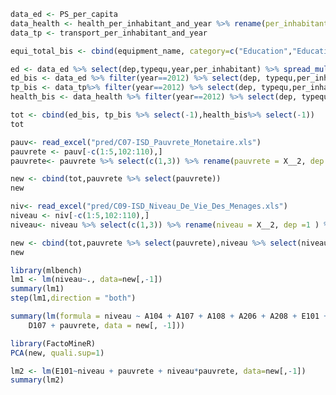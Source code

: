 ```r
data_ed <- PS_per_capita 
data_health <- health_per_inhabitant_and_year %>% rename(per_inhabitant = per_person) %>% rename(dep=DEP)
data_tp <- transport_per_inhabitant_and_year 

equi_total_bis <- cbind(equipment_name, category=c("Education","Education","Education","Education","Education","Education","Education","Education","Healthcare","Healthcare","Healthcare","Healthcare","Healthcare","Healthcare","Healthcare","Healthcare","Healthcare","Transport","Transport","Transport","Transport"))
```



```r
ed <- data_ed %>% select(dep,typequ,year,per_inhabitant) %>% spread_multiple(c(year,typequ),per_inhabitant)#tableau 96dep x (8typeqx2ans) 
ed_bis <- data_ed %>% filter(year==2012) %>% select(dep, typequ,per_inhabitant) %>% spread(typequ,per_inhabitant)#tableau 96dep x (8typeqx1ans + somme) 
tp_bis <- data_tp%>% filter(year==2012) %>% select(dep, typequ,per_inhabitant) %>% spread(typequ,per_inhabitant)#tableau 96dep x (8typeqx1ans + somme) 
health_bis <- data_health %>% filter(year==2012) %>% select(dep, typequ,per_inhabitant) %>% spread(typequ,per_inhabitant)#tableau 96dep x (8typeqx1ans +somme) 
```


```r
tot <- cbind(ed_bis, tp_bis %>% select(-1),health_bis%>% select(-1))
tot
```

```r
pauv<- read_excel("pred/C07-ISD_Pauvrete_Monetaire.xls")
pauvrete <- pauv[-c(1:5,102:110),]
pauvrete<- pauvrete %>% select(c(1,3)) %>% rename(pauvrete = X__2, dep =1 ) %>% mutate(pauvrete=as.numeric(pauvrete)) %>% arrange(dep)

new <- cbind(tot,pauvrete %>% select(pauvrete))
new
```

```r
niv<- read_excel("pred/C09-ISD_Niveau_De_Vie_Des_Menages.xls")
niveau <- niv[-c(1:5,102:110),]
niveau<- niveau %>% select(c(1,3)) %>% rename(niveau = X__2, dep =1 ) %>% mutate(niveau=as.numeric(niveau)) %>% arrange(dep)

new <- cbind(tot,pauvrete %>% select(pauvrete),niveau %>% select(niveau))
new

```


```r
library(mlbench)
lm1 <- lm(niveau~., data=new[,-1])
summary(lm1)
step(lm1,direction = "both")
```
```r
summary(lm(formula = niveau ~ A104 + A107 + A108 + A206 + A208 + E101 + 
    D107 + pauvrete, data = new[, -1]))
```


```r
library(FactoMineR)
PCA(new, quali.sup=1)
```


```r
lm2 <- lm(E101~niveau + pauvrete + niveau*pauvrete, data=new[,-1])
summary(lm2)
```

